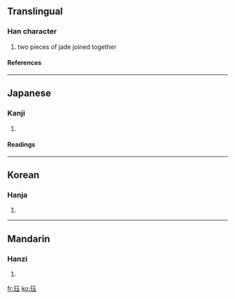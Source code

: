 ==Translingual==
===Han character===
{{Han char|rn=96|rad=玉|as=05|sn=9|four=|canj=一土一土戈 (MGMGI)}}
# two pieces of jade joined together
====References====
{{Han ref|kx=0730.081|dkj=20926|dj=1141.180|hdz=21105.120|uh=73CF|ud=29647}}

----
==Japanese==
===Kanji===
{{ja-kanji|grade=|rs=玉05}}
# {{defn|Japanese}} 
====Readings====
{{ja-readings|on=[[かく]] (kaku), [[こく]] (koku)|kun=}}

----
==Korean==
===Hanja===
{{ko-hanja|hangeul=[[각]], [[곡]]|eumhun=|rv=gak, gok|mr=kak, kok|y=kak, kok}}
# {{defn|Korean}}

----
==Mandarin==
===Hanzi===
{{cmn-hanzi|pin=[[jué]] (jue2)|wg=chüeh<sup>2</sup>}}
# {{defn|Mandarin}}

[[fr:珏]]
[[ko:珏]]